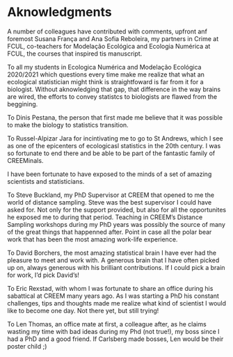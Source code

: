 # Aknowledgments

A number of colleagues have contributed with comments, upfront anf foremost Susana França and Ana Sofia Reboleira, my partners in Crime at FCUL, co-teachers for Modelação Ecológica and Ecologia Numérica at FCUL, the courses that inspired tis manuscript.

To all my students in Ecologica Numérica and Modelação Ecológica 2020/2021 which questions every time make me realize that what an ecological statistician might think is straightfoward is far from it for a biologist. Without aknowledging that gap, that difference in the way brains are wired, the efforts to convey statistcs to biologists are flawed from the beggining.

To Dinis Pestana, the person that first made me believe that it was possible to make the biology to statistics transition.

To Russel-Alpizar Jara for incintivating me to go to St Andrews, which I see as one of the epicenters of ecologicasl statistics in the 20th century. I was so fortunate to end there and be able to be part of the fantastic family of CREEMinals. 

I have been fortunate to have exposed to the minds of a set of amazing scientists and statisticians.

To Steve Buckland, my PhD Supervisor at CREEM that opened to me the world of distance sampling. Steve was the best supervisor I could have asked for. Not only for the support provided, but also for all the opportunites he exposed me to during that period. Teaching in CREEM's Distance Sampling workshops during my PhD years was possibly the source of many of the great things that happenned after. Point in case all the polar bear work that has been the most amazing work-life experience.

To David Borchers, the most amazing statistical brain I have ever had the pleasure to meet and work with. A generous brain that I have often picked up on, always generous with his brilliant contributions. If I could pick a brain for work, I'd pick David's!

To Eric Rexstad, with whom I was fortunate to share an office during his sabattical at CREEM many years ago. As I was starting a PhD his constant challenges, tips and thoughts made me realize what kind of scientist I would like to become one day. Not there yet, but still trying!

To Len Thomas, an office mate at first, a colleague after, as he claims wasting my time with bad ideas during my Phd (not true!), my boss since I had a PhD and a good friend. If Carlsberg made bosses, Len would be their poster child ;) 



